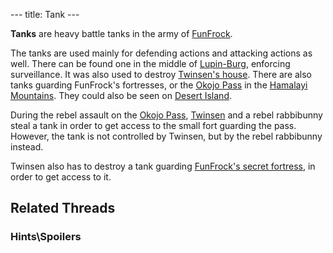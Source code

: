---
title: Tank
---

{{twinsunica import}}{{Infobox Enemy
 |image=Tank.gif
 |race=artillery
 |gender=none
 |size=large
 |lba1=yes
 |lba2=
 |alignment=funfrock
 |occupation=
 |requires=green
 |melee=
 |ranged=yes
 |magic=
 |explosive=
 |range=Medium
 |speed=Fast
 |damage=High
 |rate=low
 |reaction=Doesn't move
 |recovery=Medium
}}

'''Tanks''' are heavy battle tanks in the army of [[FunFrock]].

The tanks are used mainly for defending actions and attacking actions as well. There can be found one in the middle of [[Lupin-Burg]], enforcing surveillance. It was also used to destroy [[Twinsen's house]]. There are also tanks guarding FunFrock's fortresses, or the [[Okojo Pass]] in the [[Hamalayi Mountains]]. They could also be seen on [[Desert Island]].

During the rebel assault on the [[Okojo Pass]], [[Twinsen]] and a rebel rabbibunny steal a tank in order to get access to the small fort guarding the pass. However, the tank is not controlled by Twinsen, but by the rebel rabbibunny instead.

Twinsen also has to destroy a tank guarding [[FunFrock's secret fortress]], in order to get access to it.

==Related Threads==
===Hints\Spoilers===
{{thread|id=6871|title=Tanks Giving!}}